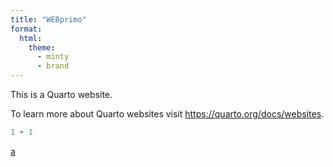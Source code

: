 ```yaml
---
title: "WEBprimo"
format:  
  html: 
    theme:
      - minty
      - brand
---
```


This is a Quarto website.

To learn more about Quarto websites visit <https://quarto.org/docs/websites>.

```r
1 + 1
```

[a](ABC.qmd)
